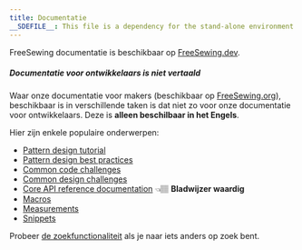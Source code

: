 ```yaml
---
title: Documentatie
__SDEFILE__: This file is a dependency for the stand-alone environment
---
```


FreeSewing documentatie is beschikbaar op [FreeSewing.dev](https://freesewing.dev/).

<Note>

##### Documentatie voor ontwikkelaars is niet vertaald

Waar onze documentatie voor makers (beschikbaar op
[FreeSewing.org](https://freesewing.org/)), beschikbaar is in verschillende
taken is dat niet zo voor onze documentatie voor ontwikkelaars. Deze is
**alleen beschilbaar in het Engels**.

</Note>

Hier zijn enkele populaire onderwerpen:

- [Pattern design tutorial](https://freesewing.dev/tutorials/pattern-design)
- [Pattern design best practices](https://freesewing.dev/guides/best-practices)
- [Common code challenges](https://freesewing.dev/howtos/code)
- [Common design challenges](https://freesewing.dev/howtos/design)
- [Core API reference documentation](https://freesewing.dev/reference/api) 👈🏽 **Bladwijzer waardig**
- [Macros](https://freesewing.dev/reference/macros)
- [Measurements](https://freesewing.dev/reference/measurements)
- [Snippets](https://freesewing.dev/reference/snippets)

Probeer [de zoekfunctionaliteit](https://freesewing.dev/search) als je naar iets anders op zoek bent.

